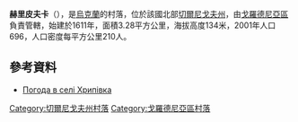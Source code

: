 {{coord|51|52|4|N|31|37|25|E|scale:100000|display=title}}

'''赫里皮夫卡'''（{{lang-uk|Хрипівка}}），是[[烏克蘭|烏克蘭]]的村落，位於該國北部[[切爾尼戈夫州|切爾尼戈夫州]]，由[[戈羅德尼亞區|戈羅德尼亞區]]負責管轄，始建於1611年，面積3.28平方公里，海拔高度134米，2001年人口696，人口密度每平方公里210人。

==參考資料==
* [http://weather.in.ua/ua/chernigovskaja/27579 Погода в селі Хрипівка] {{Wayback|url=http://weather.in.ua/ua/chernigovskaja/27579 |date=20111220100046 }}

[[Category:切爾尼戈夫州村落|Category:切爾尼戈夫州村落]]
[[Category:戈羅德尼亞區村落|Category:戈羅德尼亞區村落]]


{{Chernihiv-geo-stub}}